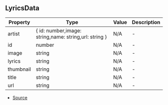 ## LyricsData


| Property | Type | Value | Description |
| ----------- | ----------- | ----------- | ----------- |
| artist | \{ id: number,image: string,name: string,url: string } | N/A | - |
| id | number | N/A | - |
| image | string | N/A | - |
| lyrics | string | N/A | - |
| thumbnail | string | N/A | - |
| title | string | N/A | - |
| url | string | N/A | - |


- [Source](https://github.com/Androz2091/discord-player/blob/28ec2ed/packages/extractor/src/extractors/LyricsExtractor.ts#L41)
